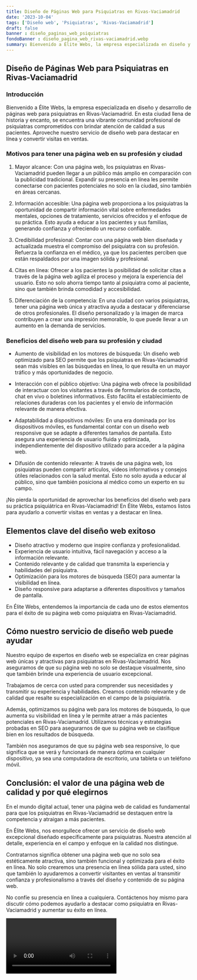 ```yaml
---
title: Diseño de Páginas Web para Psiquiatras en Rivas-Vaciamadrid
date: '2023-10-04'
tags: ['Diseño web', 'Psiquiatras', 'Rivas-Vaciamadrid']
draft: false
banner : diseño_paginas_web_psiquiatras
fondoBanner : diseño_pagina_web_rivas-vaciamadrid.webp
summary: Bienvenido a Élite Webs, la empresa especializada en diseño y desarrollo de páginas web para psiquiatras en RivasVaciamadrid. En esta ciudad llena de historia y encanto, se encuentra una vibrante comunidad profesional de psiquiatras comprometidos con brindar atención de calidad a sus pacientes. Aproveche nuestro servicio de diseño web para destacar en línea y convertir visitas en ventas.
---
```


## Diseño de Páginas Web para Psiquiatras en Rivas-Vaciamadrid

### Introducción

Bienvenido a Élite Webs, la empresa especializada en diseño y desarrollo de páginas web para psiquiatras en Rivas-Vaciamadrid. En esta ciudad llena de historia y encanto, se encuentra una vibrante comunidad profesional de psiquiatras comprometidos con brindar atención de calidad a sus pacientes. Aproveche nuestro servicio de diseño web para destacar en línea y convertir visitas en ventas.

### Motivos para tener una página web en su profesión y ciudad

1. Mayor alcance: Con una página web, los psiquiatras en Rivas-Vaciamadrid pueden llegar a un público más amplio en comparación con la publicidad tradicional. Expandir su presencia en línea les permite conectarse con pacientes potenciales no solo en la ciudad, sino también en áreas cercanas.

2. Información accesible: Una página web proporciona a los psiquiatras la oportunidad de compartir información vital sobre enfermedades mentales, opciones de tratamiento, servicios ofrecidos y el enfoque de su práctica. Esto ayuda a educar a los pacientes y sus familias, generando confianza y ofreciendo un recurso confiable.

3. Credibilidad profesional: Contar con una página web bien diseñada y actualizada muestra el compromiso del psiquiatra con su profesión. Refuerza la confianza en el médico, ya que los pacientes perciben que están respaldados por una imagen sólida y profesional.

4. Citas en línea: Ofrecer a los pacientes la posibilidad de solicitar citas a través de la página web agiliza el proceso y mejora la experiencia del usuario. Esto no solo ahorra tiempo tanto al psiquiatra como al paciente, sino que también brinda comodidad y accesibilidad.

5. Diferenciación de la competencia: En una ciudad con varios psiquiatras, tener una página web única y atractiva ayuda a destacar y diferenciarse de otros profesionales. El diseño personalizado y la imagen de marca contribuyen a crear una impresión memorable, lo que puede llevar a un aumento en la demanda de servicios.

### Beneficios del diseño web para su profesión y ciudad

- Aumento de visibilidad en los motores de búsqueda: Un diseño web optimizado para SEO permite que los psiquiatras en Rivas-Vaciamadrid sean más visibles en las búsquedas en línea, lo que resulta en un mayor tráfico y más oportunidades de negocio.

- Interacción con el público objetivo: Una página web ofrece la posibilidad de interactuar con los visitantes a través de formularios de contacto, chat en vivo o boletines informativos. Esto facilita el establecimiento de relaciones duraderas con los pacientes y el envío de información relevante de manera efectiva.

- Adaptabilidad a dispositivos móviles: En una era dominada por los dispositivos móviles, es fundamental contar con un diseño web responsive que se adapte a diferentes tamaños de pantalla. Esto asegura una experiencia de usuario fluida y optimizada, independientemente del dispositivo utilizado para acceder a la página web.

- Difusión de contenido relevante: A través de una página web, los psiquiatras pueden compartir artículos, videos informativos y consejos útiles relacionados con la salud mental. Esto no solo ayuda a educar al público, sino que también posiciona al médico como un experto en su campo.

¡No pierda la oportunidad de aprovechar los beneficios del diseño web para su práctica psiquiátrica en Rivas-Vaciamadrid! En Élite Webs, estamos listos para ayudarlo a convertir visitas en ventas y a destacar en línea.

<GifSeo />

<Cta />

## Elementos clave del diseño web exitoso

- Diseño atractivo y moderno que inspire confianza y profesionalidad.
- Experiencia de usuario intuitiva, fácil navegación y acceso a la información relevante.
- Contenido relevante y de calidad que transmita la experiencia y habilidades del psiquiatra.
- Optimización para los motores de búsqueda (SEO) para aumentar la visibilidad en línea.
- Diseño responsive para adaptarse a diferentes dispositivos y tamaños de pantalla.

En Élite Webs, entendemos la importancia de cada uno de estos elementos para el éxito de su página web como psiquiatra en Rivas-Vaciamadrid.

## Cómo nuestro servicio de diseño web puede ayudar

Nuestro equipo de expertos en diseño web se especializa en crear páginas web únicas y atractivas para psiquiatras en Rivas-Vaciamadrid. Nos aseguramos de que su página web no solo se destaque visualmente, sino que también brinde una experiencia de usuario excepcional.

Trabajamos de cerca con usted para comprender sus necesidades y transmitir su experiencia y habilidades. Creamos contenido relevante y de calidad que resalte su especialización en el campo de la psiquiatría.

Además, optimizamos su página web para los motores de búsqueda, lo que aumenta su visibilidad en línea y le permite atraer a más pacientes potenciales en Rivas-Vaciamadrid. Utilizamos técnicas y estrategias probadas en SEO para asegurarnos de que su página web se clasifique bien en los resultados de búsqueda.

También nos aseguramos de que su página web sea responsive, lo que significa que se verá y funcionará de manera óptima en cualquier dispositivo, ya sea una computadora de escritorio, una tableta o un teléfono móvil.

## Conclusión: el valor de una página web de calidad y por qué elegirnos

En el mundo digital actual, tener una página web de calidad es fundamental para que los psiquiatras en Rivas-Vaciamadrid se destaquen entre la competencia y atraigan a más pacientes.

En Élite Webs, nos enorgullece ofrecer un servicio de diseño web excepcional diseñado específicamente para psiquiatras. Nuestra atención al detalle, experiencia en el campo y enfoque en la calidad nos distingue.

Contratarnos significa obtener una página web que no solo sea estéticamente atractiva, sino también funcional y optimizada para el éxito en línea. No solo crearemos una presencia en línea sólida para usted, sino que también lo ayudaremos a convertir visitantes en ventas al transmitir confianza y profesionalismo a través del diseño y contenido de su página web.

No confíe su presencia en línea a cualquiera. Contáctenos hoy mismo para discutir cómo podemos ayudarlo a destacar como psiquiatra en Rivas-Vaciamadrid y aumentar su éxito en línea.

<Video />

<CtaBot job='Psiquiatras' city='Rivas-Vaciamadrid'/>

<Gmaps query='Rivas-Vaciamadrid+españa+maps' />